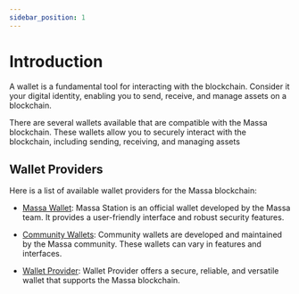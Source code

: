 ```yaml
---
sidebar_position: 1
---
```


# Introduction

A wallet is a fundamental tool for interacting with the blockchain.
Consider it your digital identity, enabling you to send, receive, and manage assets on a blockchain.

There are several wallets available that are compatible with the Massa blockchain.
These wallets allow you to securely interact with the blockchain, including sending, receiving, and managing assets

## Wallet Providers

Here is a list of available wallet providers for the Massa blockchain:

- [Massa Wallet](/docs/build/wallet/massa-wallet): Massa Station is an official wallet developed by the Massa team. It provides a user-friendly interface and robust security features.

- [Community Wallets](/docs/build/wallet/community-wallets): Community wallets are developed and maintained by the Massa community. These wallets can vary in features and interfaces.

- [Wallet Provider](/docs/build/web3/provider#1-from-a-wallet): Wallet Provider offers a secure, reliable, and versatile wallet that supports the Massa blockchain.
